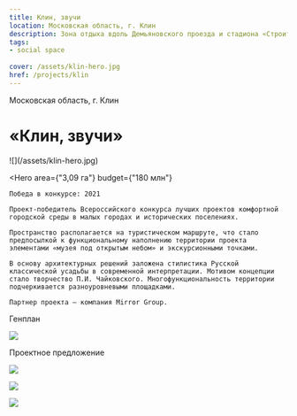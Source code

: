 ```yaml
---
title: Клин, звучи
location: Московская область, г. Клин
description: Зона отдыха вдоль Демьяновского проезда и стадиона «Строитель»
tags:
- social space
    
cover: /assets/klin-hero.jpg
href: /projects/klin
---
```


Московская область, г. Клин

# «Клин, звучи»

<Wide>
    ![](/assets/klin-hero.jpg)
</Wide>

<Hero
    area={"3,09 га"}
    budget={"180 млн"}
>
    Победа в конкурсе: 2021  

    Проект-победитель Всероссийского конкурса лучших проектов комфортной городской среды в малых городах и исторических поселениях.

    Пространство располагается на туристическом маршруте, что стало предпосылкой к функциональному наполнению территории проекта элементами «музея под открытым небом» и экскурсионными точками.

    В основу архитектурных решений заложена стилистика Русской классической усадьбы в современной интерпретации. Мотивом концепции стало творчество П.И. Чайковского. Многофункциональность территории подчеркивается разноуровневыми площадками.

    Партнер проекта — компания Mirror Group.
</Hero>

Генплан

![](/assets/klin-00.jpg)

Проектное предложение

![](/assets/klin-01.jpg)

![](/assets/klin-02.jpg)

![](/assets/klin-03.jpg)

